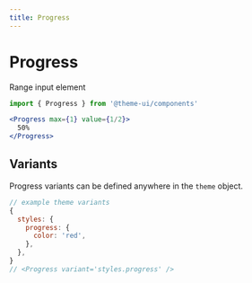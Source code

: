 ```yaml
---
title: Progress
---
```


# Progress

Range input element

```js
import { Progress } from '@theme-ui/components'
```

```jsx live=true
<Progress max={1} value={1/2}>
  50%
</Progress>
```

## Variants

Progress variants can be defined anywhere in the `theme` object.

```js
// example theme variants
{
  styles: {
    progress: {
      color: 'red',
    },
  },
}
// <Progress variant='styles.progress' />
```
